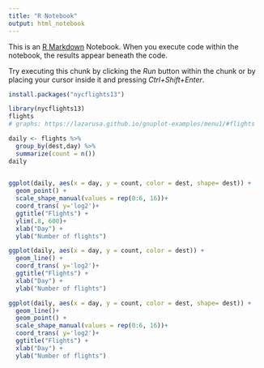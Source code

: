 ---
title: "R Notebook"
output: html_notebook
---

This is an [R Markdown](http://rmarkdown.rstudio.com) Notebook. When you execute code within the notebook, the results appear beneath the code. 

Try executing this chunk by clicking the *Run* button within the chunk or by placing your cursor inside it and pressing *Ctrl+Shift+Enter*. 

```{r}
install.packages("nycflights13")
```
```{r}
library(nycflights13)
flights
# graphs: https://lazarusa.github.io/gnuplot-examples/menu1/#flights
```
```{r}
daily <- flights %>%
  group_by(dest,day) %>%
  summarize(count = n())
daily
  
```
```{r}
ggplot(daily, aes(x = day, y = count, color = dest, shape= dest)) + 
  geom_point() + 
  scale_shape_manual(values = rep(0:6, 16))+
  coord_trans( y='log2')+
  ggtitle("Flights") +
  ylim(.8, 600)+
  xlab("Day") + 
  ylab("Number of flights")
```
```{r}
ggplot(daily, aes(x = day, y = count, color = dest)) + 
  geom_line() + 
  coord_trans( y='log2')+
  ggtitle("Flights") +
  xlab("Day") + 
  ylab("Number of flights")
```


```{r}
ggplot(daily, aes(x = day, y = count, color = dest, shape= dest)) + 
  geom_line()+ 
  geom_point() +
  scale_shape_manual(values = rep(0:6, 16))+
  coord_trans( y='log2')+
  ggtitle("Flights") +
  xlab("Day") + 
  ylab("Number of flights")
```





